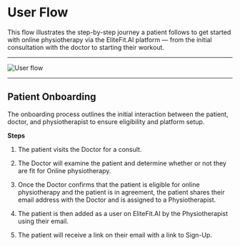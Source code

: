 # User Flow

This flow illustrates the step-by-step journey a patient follows to get started with online physiotherapy via the EliteFit.AI platform — from the initial consultation with the doctor to starting their workout.

---

![User flow](/img/User.webp)

---

## Patient Onboarding

The onboarding process outlines the initial interaction between the patient, doctor, and physiotherapist to ensure eligibility and platform setup.

**Steps**

1. The patient visits the Doctor for a consult.

2. The Doctor will examine the patient and determine whether or not they are fit for Online physiotherapy.

3. Once the Doctor confirms that the patient is eligible for online physiotherapy and the patient is in agreement, the patient shares their email address with the Doctor and is assigned to a Physiotherapist.

4. The patient is then added as a user on EliteFit.AI by the Physiotherapist using their email.

5. The patient will receive a link on their email with a link to Sign-Up.